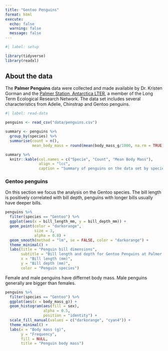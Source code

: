 ```yaml
---
title: "Gentoo Penguins"
format: html
execute:
  echo: false
  warning: false
  message: false
---
```


```r
#| label: setup

library(tidyverse)
library(readxl)
```

## About the data

The **Palmer Penguins** data were collected and made available by Dr. Kristen Gorman and the [Palmer Station, Antarctica LTER](https://pal.lternet.edu/), a member of the Long Term Ecological Research Network. The data set includes several characteristics from Adelie, Chinstrap and Gentoo penguins. 

```r
#| label: read-data

penguins <- read_csv("data/penguins.csv")

summary <- penguins %>% 
  group_by(species) %>% 
  summarise(count = n(),
            mean_body_mass = round(mean(body_mass_g/1000, na.rm = TRUE), 2))

summary %>% 
  knitr::kable(col.names = c("Specie", "Count", "Mean Body Mass"),
               align = "lcc",
               caption = "Summary of penguins on the data set by species.")
```

### Gentoo penguins

On this section we focus the analysis on the Gentoo species. The bill length is positively correlated with bill depth, penguins with longer bills usually have deeper bills.

```r
penguins %>% 
  filter(species == "Gentoo") %>% 
  ggplot(aes(x = bill_length_mm, y = bill_depth_mm)) +
  geom_point(color = "darkorange",
             size = 3,
             alpha = 0.8) +
  geom_smooth(method = "lm", se = FALSE, color = "darkorange") +
  theme_minimal() +
  labs(title = "Penguin bill dimensions",
       subtitle = "Bill length and depth for Gentoo Penguins at Palmer Station LTER",
       x = "Bill length (mm)",
       y = "Bill depth (mm)",
       color = "Penguin species") 
```

Female and male penguins have differnet body mass. Male penguins generally are bigger than females. 

```r
penguins %>% 
  filter(species == "Gentoo") %>% 
  ggplot(aes(x = body_mass_g)) +
  geom_histogram(aes(fill = sex),
                 alpha = 0.5,
                 position = "identity") +
  scale_fill_manual(values = c("darkorange", "cyan4")) +
  theme_minimal() +
  labs(x = "Body mass (g)",
       y = "Frequency",
       fill = NULL,
       title = "Penguin body mass")
```


